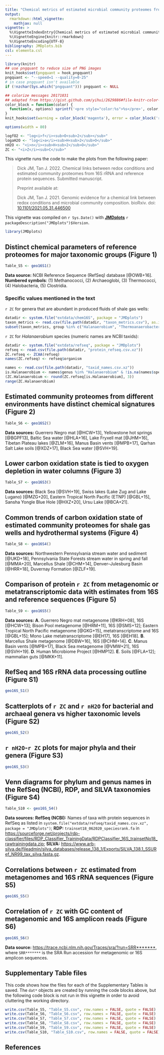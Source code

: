 ```yaml
---
title: "Chemical metrics of estimated microbial community proteomes from 16S rRNA and RefSeq sequences (2022)"
output: 
  rmarkdown::html_vignette:
    mathjax: null
vignette: >
  %\VignetteIndexEntry{Chemical metrics of estimated microbial community proteomes from 16S rRNA and RefSeq sequences (2022)}
  %\VignetteEngine{knitr::rmarkdown}
  %\VignetteEncoding{UTF-8}
bibliography: JMDplots.bib
csl: elementa.csl
---
```


<style>
/* https://gomakethings.com/how-to-break-an-image-out-of-its-parent-container-with-css/ */
@media (min-width: 700px) {
  .full-width {
    left: 50%;
    margin-left: -50vw;
    margin-right: -50vw;
    max-width: 100vw;
    position: relative;
    right: 50%;
    width: 100vw;
  }
}
@media (min-width: 900px) {
  .full-width {
    left: 50vw; /* fallback if needed */
    left: calc(50vw - 100px);
    width: 900px;
    position: relative;
  }
}
</style>

```r
library(knitr)
## use pngquant to reduce size of PNG images
knit_hooks$set(pngquant = hook_pngquant)
pngquant <- "--speed=1 --quality=0-25"
# in case pngquant isn't available
if (!nzchar(Sys.which("pngquant"))) pngquant <- NULL 

## colorize messages 20171031
## adapted from https://gist.github.com/yihui/2629886#file-knitr-color-msg-rnw
color_block = function(color) {
  function(x, options) sprintf('<pre style="color:%s">%s</pre>', color, x)
}
knit_hooks$set(warning = color_block('magenta'), error = color_block('red'), message = color_block('blue'))
```

```r
options(width = 80)
```

```r
logfO2 <- "log<i>f</i><sub>O<sub>2</sub></sub>"
logaH2O <- "log<i>a</i><sub>H<sub>2</sub>O</sub>"
nH2O <- "<i>n</i><sub>H<sub>2</sub>O</sub>"
ZC <- "<i>Z</i><sub>C</sub>"
```

This vignette runs the code to make the plots from the following paper:

> Dick JM, Tan J. 2022. Chemical links between redox conditions and estimated community proteomes from 16S rRNA and reference protein sequences. Submitted manuscript.
>
> Preprint available at:
>
> Dick JM, Tan J. 2021. Genomic evidence for a chemical link between redox conditions and microbial community composition. bioRxiv. doi: [10.1101/2021.05.31.446500](https://doi.org/10.1101/2021.05.31.446500)

<!--
The plots in this vignette are modified from the preprint in the following ways:

* All taxids are weighted equally (instead of by number of reference sequences) to calculate the mean amino acid composition for taxonomic groups.
* For subsets of samples, RDP counts are aggregated to calculate `r ZC` and `r nH2O` (instead of taking the mean of these values among samples).
* Removed dataset for NE Pennsylvania stream sediment.
* Added Fig. 6 and Fig. S1.
-->

This vignette was compiled on `r Sys.Date()` with **[JMDplots](https://github.com/jedick/JMDplots)** `r packageDescription("JMDplots")$Version`.

```r
library(JMDplots)
```

## Distinct chemical parameters of reference proteomes for major taxonomic groups (Figure 1)
```r
Table_S5 <- geo16S1()
```

**Data source:** NCBI Reference Sequence (RefSeq) database [@OWB+16]. **Numbered symbols**: (1) Methanococci, (2) Archaeoglobi, (3) Thermococci, (4) Halobacteria, (5) Clostridia.

### Specific values mentioned in the text
`r ZC` for genera that are abundant in produced fluids of shale gas wells:

```r
datadir <- system.file("extdata/chem16S", package = "JMDplots")
taxon_metrics <- read.csv(file.path(datadir, "taxon_metrics.csv"), as.is = TRUE)
subset(taxon_metrics, group %in% c("Halanaerobium", "Thermoanaerobacter"))
```

`r ZC` for *Halanaerobium* species (numeric names are NCBI taxids):

```r
datadir <- system.file("extdata/refseq", package = "JMDplots")
refseq <- read.csv(file.path(datadir, "protein_refseq.csv.xz"))
ZC.refseq <- ZCAA(refseq)
names(ZC.refseq) <- refseq$organism

names <- read.csv(file.path(datadir, "taxid_names.csv.xz"))
is.Halanaerobium <- names$genus %in% "Halanaerobium" & !is.na(names$species)
(ZC.Halanaerobium <- round(ZC.refseq[is.Halanaerobium], 3))
range(ZC.Halanaerobium)
```

## Estimated community proteomes from different environments have distinct chemical signatures (Figure 2)
```r
Table_S6 <- geo16S2()
```

**Data sources:** Guerrero Negro mat [@HCW+13], Yellowstone hot springs [@BGPF13], Baltic Sea water [@HLA+16], Lake Fryxell mat [@JHM+16], Tibetan Plateau lakes [@ZLM+16], Manus Basin vents [@MPB+17], Qarhan Salt Lake soils [@XDZ+17], Black Sea water [@SVH+19].

## Lower carbon oxidation state is tied to oxygen depletion in water columns (Figure 3)
```r
Table_S7 <- geo16S3()
```

**Data sources:** Black Sea [@SVH+19], Swiss lakes (Lake Zug and Lake Lugano) [@MZG+20], Eastern Tropical North Pacific (ETNP) [@GBL+15], Sansha Yongle Blue Hole [@HXZ+20], Ursu Lake [@BCA+21].

## Common trends of carbon oxidation state of estimated community proteomes for shale gas wells and hydrothermal systems (Figure 4)
```r
Table_S8 <- geo16S4()
```

**Data sources:** Northwestern Pennsylvania stream water and sediment [@UKD+18], Pennsylvania State Forests stream water in spring and fall [@MMA+20], Marcellus Shale [@CHM+14], Denver--Julesburg Basin [@HRR+18], Duvernay Formation [@ZLF+19].

## Comparison of protein `r ZC` from metagenomic or metatranscriptomic data with estimates from 16S and reference sequences (Figure 5)
```r
Table_S9 <- geo16S5()
```

**Data sources:** 
**A**. Guerrero Negro mat metagenome [@KRH+08], 16S [@HCW+13]; Bison Pool metagenome [@HRM+11], 16S [@SMS+12]; Eastern Tropical North Pacific metagenome [@GKG+15], metatranscriptome and 16S [@GBL+15]; Mono Lake metatranscriptome [@EH17], 16S [@EH18].
**B**. Marcellus Shale metagenome [@DBW+16], 16S [@CHM+14].
**C**. Manus Basin vents [@MPB+17], Black Sea metagenome [@VMW+21], 16S [@SVH+19].
**D**. Human Microbiome Project [@HMP12].
**E**. Soils [@FLA+12]; mammalian guts [@MKK+11].

## RefSeq and 16S rRNA data processing outline (Figure S1)
```r
geo16S_S1()
```

## Scatterplots of `r ZC` and `r nH2O` for bacterial and archaeal genera vs higher taxonomic levels (Figure S2)
```r
geo16S_S2()
```

## `r nH2O`-`r ZC` plots for major phyla and their genera (Figure S3)
```r
geo16S_S3()
```

## Venn diagrams for phylum and genus names in the RefSeq (NCBI), RDP, and SILVA taxonomies (Figure S4)
```r
Table_S10 <- geo16S_S4()
```

**Data sources:** **RefSeq (NCBI):** Names of taxa with protein sequences in RefSeq as listed in `system.file("extdata/refseq/taxid_names.csv.xz", package = "JMDplots")`; **RDP:** `trainset18_062020_speciesrank.fa` in <https://sourceforge.net/projects/rdp-classifier/files/RDP_Classifier_TrainingData/RDPClassifier_16S_trainsetNo18_rawtrainingdata.zip>; **SILVA:** <https://www.arb-silva.de/fileadmin/silva_databases/release_138_1/Exports/SILVA_138.1_SSURef_NR99_tax_silva.fasta.gz>.

## Correlations between `r ZC` estimated from metagenomes and 16S rRNA sequences (Figure S5)
```r
geo16S_S5()
```

## Correlation of `r ZC` with GC content of metagenomic and 16S amplicon reads (Figure S6)
```r
geo16S_S6()
```

**Data source:** <https://trace.ncbi.nlm.nih.gov/Traces/sra/?run=SRR*******>, where `SRR*******` is the SRA Run accession for metagenomic or 16S amplicon sequences.

## Supplementary Table files
This code shows how the files for each of the Supplementary Tables is saved.
The `dat*` objects are created by running the code blocks above, but the following code block is not run in this vignette in order to avoid cluttering the working directory.
```r
write.csv(Table_S5, "Table_S5.csv", row.names = FALSE, quote = FALSE)
write.csv(Table_S6, "Table_S6.csv", row.names = FALSE, quote = FALSE)
write.csv(Table_S7, "Table_S7.csv", row.names = FALSE, quote = FALSE)
write.csv(Table_S8, "Table_S8.csv", row.names = FALSE, quote = FALSE)
write.csv(Table_S9, "Table_S9.csv", row.names = FALSE, quote = FALSE)
write.csv(Table_S10, "Table_S10.csv", row.names = FALSE, quote = FALSE)
```

## References
